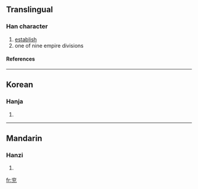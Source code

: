 {{see|兗}}

==Translingual==
===Han character===
{{Han char|rn=10|rad=儿|as=06|sn=8|four=|canj=卜金戈竹山 (YCIHU)}}
# [[establish]]
# one of nine empire divisions
====References====
{{Han ref|kx=0125.131|dkj=01374|dj=0265.140|hdz=10285.020|uh=5156|ud=20822}}
----
==Korean==
===Hanja===
{{ko-hanja|hangeul=연|rv=yeon|mr=yŏn}}
# {{defn|Korean}}
----
==Mandarin==
===Hanzi===
{{cmn-hanzi|tra=兗|pin=[[yǎn]] ([[yan3]])|wg=yen<sup>3</sup>}}
# {{defn|Mandarin}}

[[fr:兖]]